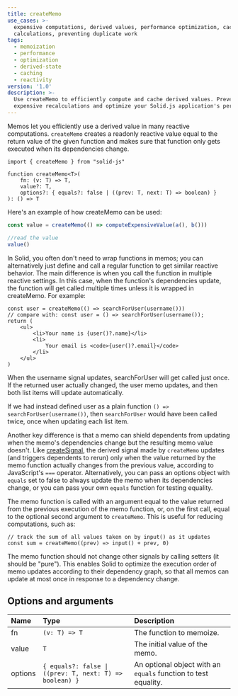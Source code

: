 ```yaml
---
title: createMemo
use_cases: >-
  expensive computations, derived values, performance optimization, caching
  calculations, preventing duplicate work
tags:
  - memoization
  - performance
  - optimization
  - derived-state
  - caching
  - reactivity
version: '1.0'
description: >-
  Use createMemo to efficiently compute and cache derived values. Prevent
  expensive recalculations and optimize your Solid.js application's performance.
---
```


Memos let you efficiently use a derived value in many reactive computations. 
`createMemo` creates a readonly reactive value equal to the return value of the given function and makes sure that function only gets executed when its dependencies change.

```tsx
import { createMemo } from "solid-js"

function createMemo<T>(
	fn: (v: T) => T,
	value?: T,
	options?: { equals?: false | ((prev: T, next: T) => boolean) }
): () => T

```

Here's an example of how createMemo can be used:

```ts
const value = createMemo(() => computeExpensiveValue(a(), b()))

//read the value
value()
```

In Solid, you often don't need to wrap functions in memos; you can alternatively just define and call a regular function to get similar reactive behavior. 
The main difference is when you call the function in multiple reactive settings. 
In this case, when the function's dependencies update, the function will get called multiple times unless it is wrapped in createMemo. 
For example:

```tsx
const user = createMemo(() => searchForUser(username()))
// compare with: const user = () => searchForUser(username());
return (
	<ul>
		<li>Your name is {user()?.name}</li>
		<li>
			Your email is <code>{user()?.email}</code>
		</li>
	</ul>
)
```

When the username signal updates, searchForUser will get called just once. 
If the returned user actually changed, the user memo updates, and then both list items will update automatically.

If we had instead defined user as a plain function `() => searchForUser(username())`, then `searchForUser` would have been called twice, once when updating each list item.

Another key difference is that a memo can shield dependents from updating when the memo's dependencies change but the resulting memo value doesn't. 
Like [createSignal](/reference/basic-reactivity/create-signal), the derived signal made by `createMemo` updates (and triggers dependents to rerun) only when the value returned by the memo function actually changes from the previous value, according to JavaScript's `===` operator. 
Alternatively, you can pass an options object with `equals` set to false to always update the memo when its dependencies change, or you can pass your own `equals` function for testing equality.

The memo function is called with an argument equal to the value returned from the previous execution of the memo function, or, on the first call, equal to the optional second argument to `createMemo`. 
This is useful for reducing computations, such as:

```tsx
// track the sum of all values taken on by input() as it updates
const sum = createMemo((prev) => input() + prev, 0)
```

The memo function should not change other signals by calling setters (it should be "pure"). 
This enables Solid to optimize the execution order of memo updates according to their dependency graph, so that all memos can update at most once in response to a dependency change.

## Options and arguments

| Name    | Type                                                    | Description                                                    |
| :------ | :------------------------------------------------------ | :------------------------------------------------------------- |
| fn      | `(v: T) => T`                                           | The function to memoize.                                       |
| value   | `T`                                                     | The initial value of the memo.                                 |
| options | `{ equals?: false \| ((prev: T, next: T) => boolean) }` | An optional object with an `equals` function to test equality. |

